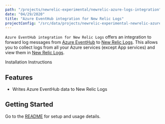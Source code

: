 ```yaml
---
path: "/projects/newrelic-experimental/newrelic-azure-logs-integration"
date: "04/29/2020"
title: "Azure EventHub integration for New Relic Logs"
projectConfig: "/src/data/projects/newrelic-experimental-newrelic-azure-logs-integration.json"
---
```


<!-- Imports must occur at the top of the file -->

`Azure EventHub integration for New Relic Logs` offers an integration to forward log messages from [Azure EventHub](https://azure.microsoft.com/en-us/services/event-hubs/) to [New Relic Logs](https://docs.newrelic.com/docs/introduction-new-relic-logs). This allows you to collect logs from all your Azure services (except App services) and view them in [New Relic Logs](https://docs.newrelic.com/docs/introduction-new-relic-logs).

<Link to="https://github.com/newrelic-experimental/newrelic-azure-logs-integration">Installation Instructions</Link>

## Features

- Writes Azure EventHub data to New Relic Logs

## Getting Started

Go to the [README](https://github.com/newrelic-experimental/newrelic-azure-logs-integration#readme) for setup and usage details.
